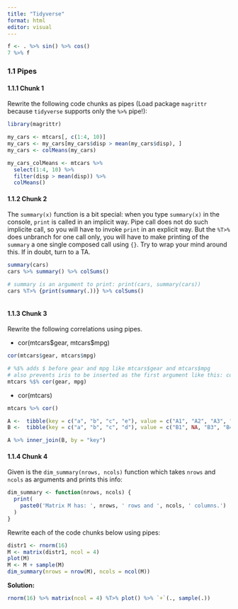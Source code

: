 ```yaml
---
title: "Tidyverse"
format: html
editor: visual
---
```


```r
f <- . %>% sin() %>% cos()
7 %>% f
```

### **1.1 Pipes**

#### **1.1.1 Chunk 1**

Rewrite the following code chunks as pipes (Load package `magrittr` because `tidyverse` supports only the `%>%` pipe!):

```r
library(magrittr)
```

```r
my_cars <- mtcars[, c(1:4, 10)]
my_cars <- my_cars[my_cars$disp > mean(my_cars$disp), ]
my_cars <- colMeans(my_cars)

my_cars_colMeans <- mtcars %>% 
  select(1:4, 10) %>% 
  filter(disp > mean(disp)) %>% 
  colMeans()
```

#### **1.1.2 Chunk 2**

The `summary(x)` function is a bit special: when you type `summary(x)` in the console, `print` is called in an implicit way. Pipe call does not do such implicite call, so you will have to invoke `print` in an explicit way. But the `%T>%` does unbranch for one call only, you will have to make printing of the `summary` a one single composed call using `{}`. Try to wrap your mind around this. If in doubt, turn to a TA.

```r
summary(cars)
cars %>% summary() %>% colSums()

# summary is an argument to print: print(cars, summary(cars))
cars %T>% {print(summary(.))} %>% colSums()



```

#### **1.1.3 Chunk 3**

Rewrite the following correlations using pipes.

-   cor(mtcars\$gear, mtcars\$mpg)

```r
cor(mtcars$gear, mtcars$mpg)

# %$% adds $ before gear and mpg like mtcars$gear and mtcars$mpg
# also prevents iris to be inserted as the first argument like this: cor(iris, gear, mpg)
mtcars %$% cor(gear, mpg)

```

-   cor(mtcars)

```r
mtcars %>% cor()
```

```r
A <-  tibble(key = c("a", "b", "c", "e"), value = c("A1", "A2", "A3", "A4"))
B <-  tibble(key = c("a", "b", "c", "d"), value = c("B1", NA, "B3", "B4"))

A %>% inner_join(B, by = "key")
```

#### **1.1.4 Chunk 4**

Given is the `dim_summary(nrows, ncols)` function which takes `nrows` and `ncols` as arguments and prints this info:

```r
dim_summary <- function(nrows, ncols) {
  print(
    paste0('Matrix M has: ', nrows, ' rows and ', ncols, ' columns.')
  )
}
```

Rewrite each of the code chunks below using pipes:

```r
distr1 <- rnorm(16)
M <- matrix(distr1, ncol = 4)
plot(M)
M <- M + sample(M)
dim_summary(nrows = nrow(M), ncols = ncol(M))
```

**Solution:**

```r
rnorm(16) %>% matrix(ncol = 4) %T>% plot() %>% `+`(., sample(.)) 
```
